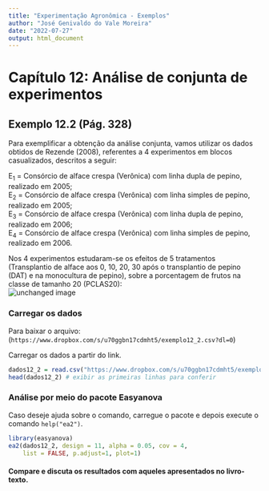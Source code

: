 ```yaml
---
title: "Experimentação Agronômica - Exemplos"
author: "José Genivaldo do Vale Moreira"
date: "2022-07-27"
output: html_document
---
```



# Capítulo 12: Análise de conjunta de experimentos  
  
## Exemplo 12.2 (Pág. 328)  
Para exemplificar a obtenção da análise conjunta, vamos utilizar os dados obtidos de Rezende (2008), referentes a 4 experimentos em blocos casualizados, descritos a seguir:  

E~1~ = Consórcio de alface crespa (Verônica) com linha dupla de pepino, realizado em 2005;  
E~2~ = Consórcio de alface crespa (Verônica) com linha simples de pepino, realizado em 2005;  
E~3~ = Consórcio de alface crespa (Verônica) com linha dupla de pepino, realizado em 2006;  
E~4~ = Consórcio de alface crespa (Verônica) com linha simples de pepino, realizado em 2006.  
  
Nos 4 experimentos estudaram-se os efeitos de 5 tratamentos (Transplantio de alface aos 0, 10, 20, 30 após o transplantio de pepino (DAT) e na monocultura de pepino), sobre a porcentagem de frutos na classe de tamanho 20 (PCLAS20):  
![unchanged image](Figuras/exemplo12_2.jpg)  

### Carregar os dados  

Para baixar o arquivo:   (`https://www.dropbox.com/s/u70ggbn17cdmht5/exemplo12_2.csv?dl=0`)  

Carregar os dados a partir do link.
```r
dados12_2 = read.csv("https://www.dropbox.com/s/u70ggbn17cdmht5/exemplo12_2.csv?dl=1", header = TRUE, sep = ";", dec = ".")
head(dados12_2) # exibir as primeiras linhas para conferir
```
  

### Análise por meio do pacote **Easyanova**

Caso deseje ajuda sobre o comando, carregue o pacote e depois execute o comando `help("ea2")`. 

```r
library(easyanova)
ea2(dados12_2, design = 11, alpha = 0.05, cov = 4, 
    list = FALSE, p.adjust=1, plot=1)
```

#### Compare e discuta os resultados com aqueles apresentados no livro-texto.
